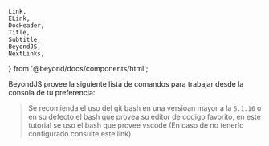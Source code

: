 	Link,
	ELink,
	DocHeader,
	Title,
	Subtitle,
	BeyondJS,
	NextLinks,
} from '@beyond/docs/components/html';

<DocHeader pretitle="Fundamentos" title="BeyondJS Cli" />

BeyondJS provee la siguiente lista de comandos para trabajar desde la consola de tu preferencia:

> Se recomienda el uso del git bash en una versioan mayor a la `5.1.16` o en su defecto el bash que provea su
> editor de codigo favorito, en este tutorial se uso el bash que provee vscode (En caso de no tenerlo configurado consulte <ELink href="https://stackoverflow.com/questions/65438333/how-to-add-git-bash-to-vscode">este link</ELink>)

<Title tag="h4" text="run" />

<Code>{`beyond run [--workspace port]`}</Code>

El comando `run` inicializa el DevServer de <BeyondJS/> y habilita la conexión con
el <Link href="/workspace">BeyondJS Workspace</Link>, lo que facilita el proceso de depuración y gestión de paquetes.
Es necesario ejecutarlo para comenzar a trabajar con <BeyondJS/>.

##### Parametros:

-   --workspace: Es opcional. Este parametro define el puerto de conexión websocket para que el
    <Link href="/workspace"> Workspace</Link> pueda obtener información acerca de los paquetes disponibles
    en el DevServer. sino es pasado, <BeyondJS /> tomará por defecto el puerto 4000.

<Title tag="h4" text="add package" />

<Code>{`beyond add package`}</Code>

"El comando add package permite crear un nuevo paquete y agregarlo al DevServer.
Al ejecutarlo, se abre una consola interactiva donde se pueden definir las características del paquete, como por ejemplo:

-   Tipo de paquete: se puede elegir entre las opciones web, backend, web-backend, node, express.
    Para obtener más información sobre los diferentes tipos de proyectos, consulta la
    sección <Link href="/packages/create">creación de paquetes</Link>."

<Title tag="h4" text="add module" />

El comando `add module` permite agregar módulos a un paquete existente. Al ejecutarlo permite definir las caracteristicas
del mismo por medio de la consola interactiva.

<Code>{`beyond add module [subpath]`}</Code>

<Title tag="h4" text="--version" />

Permite verificar la versión de <BeyondJS /> instalada.

<Code>{`beyond --version`}</Code>

<NextLinks items={['widgets', 'backend']} />
